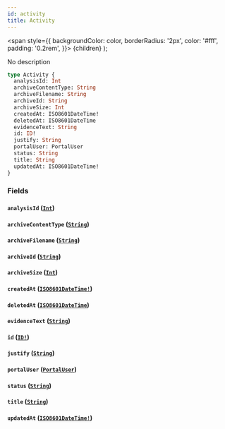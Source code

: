 ```yaml
---
id: activity
title: Activity
---
```


<span
style={{
      backgroundColor: color,
      borderRadius: '2px',
      color: '#fff',
      padding: '0.2rem',
    }}>
{children}
</span>
);

No description

```graphql
type Activity {
  analysisId: Int
  archiveContentType: String
  archiveFilename: String
  archiveId: String
  archiveSize: Int
  createdAt: ISO8601DateTime!
  deletedAt: ISO8601DateTime
  evidenceText: String
  id: ID!
  justify: String
  portalUser: PortalUser
  status: String
  title: String
  updatedAt: ISO8601DateTime!
}
```

### Fields

#### `analysisId` ([`Int`](/api/scalars/int))

#### `archiveContentType` ([`String`](/api/scalars/string))

#### `archiveFilename` ([`String`](/api/scalars/string))

#### `archiveId` ([`String`](/api/scalars/string))

#### `archiveSize` ([`Int`](/api/scalars/int))

#### `createdAt` ([`ISO8601DateTime!`](/api/scalars/iso-8601-date-time))

#### `deletedAt` ([`ISO8601DateTime`](/api/scalars/iso-8601-date-time))

#### `evidenceText` ([`String`](/api/scalars/string))

#### `id` ([`ID!`](/api/scalars/id))

#### `justify` ([`String`](/api/scalars/string))

#### `portalUser` ([`PortalUser`](/api/objects/portal-user))

#### `status` ([`String`](/api/scalars/string))

#### `title` ([`String`](/api/scalars/string))

#### `updatedAt` ([`ISO8601DateTime!`](/api/scalars/iso-8601-date-time))
